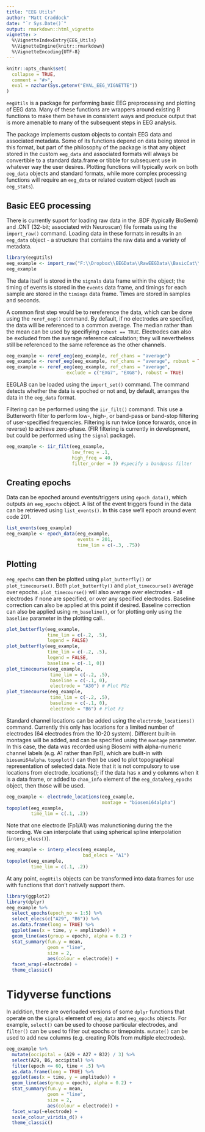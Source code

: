 ```yaml
---
title: "EEG Utils"
author: "Matt Craddock"
date: "`r Sys.Date()`"
output: rmarkdown::html_vignette
vignette: >
  %\VignetteIndexEntry{EEG_Utils}
  %\VignetteEngine{knitr::rmarkdown}
  %\VignetteEncoding{UTF-8}
---
```


```r
knitr::opts_chunk$set(
  collapse = TRUE,
  comment = "#>",
  eval = nzchar(Sys.getenv("EVAL_EEG_VIGNETTE"))
)
```

`eegUtils` is a package for performing basic EEG preprocessing and plotting of EEG data. Many of these functions are wrappers around existing R functions to make them behave in consistent ways and produce output that is more amenable to many of the subsequent steps in EEG analysis.

The package implements custom objects to contain EEG data and associated metadata. Some of its functions depend on data being stored in this format, but part of the philosophy of the package is that any object stored in the custom `eeg_data` and associated formats will always be convertible to a standard data.frame or tibble for subsequent use in whatever way the user desires. Plotting functions will typically work on both `eeg_data` objects and standard formats, while more complex processing functions will require an `eeg_data` or related custom object (such as `eeg_stats`).

## Basic EEG processing

There is currently suport for loading raw data in the .BDF (typically BioSemi) and .CNT (32-bit; associated with Neuroscan) file formats using the `import_raw()` command. Loading data in these formats in results in an `eeg_data` object - a structure that contains the raw data and a variety of metadata.

```r
library(eegUtils)
eeg_example <- import_raw("F:\\Dropbox\\EEGData\\RawEEGData\\BasicCat\\S2B1.bdf")
eeg_example
```

The data itself is stored in the `signals` data frame within the object; the timing of events is stored in the `events` data frame, and timings for each sample are stored in the `timings` data frame. Times are stored in samples and seconds.

A common first step would be to rereference the data, which can be done using the `reref_eeg()` command. By default, if no electrodes are specified, the data will be referenced to a common average. The median rather than the mean can be used by specifiying `robust == TRUE`. Electrodes can also be excluded from the average reference calculation; they will nevertheless still be referenced to the same reference as the other channels.

```r
eeg_example <- reref_eeg(eeg_example, ref_chans = "average")
eeg_example <- reref_eeg(eeg_example, ref_chans = "average", robust = TRUE)
eeg_example <- reref_eeg(eeg_example, ref_chans = "average",
                      exclude = c("EXG7", "EXG8"), robust = TRUE)
```

EEGLAB can be loaded using the `import_set()` command. The command detects whether the data is epoched or not and, by default, arranges the data in the `eeg_data` format.

Filtering can be performed using the `iir_filt()` command. This use a Butterworth filter to perform low-, high-, or band-pass or band-stop filtering of user-specified frequencies. Filtering is run twice (once forwards, once in reverse) to achieve zero-phase. (FIR filtering is currently in development, but could be performed using the `signal` package).

```r
eeg_example <- iir_filt(eeg_example,
                        low_freq = .1,
                        high_freq = 40,
                        filter_order = 3) #specify a bandpass filter
```

## Creating epochs

Data can be epoched around events/triggers using `epoch_data()`, which outputs an `eeg_epochs` object. A list of the event triggers found in the data can be retrieved using `list_events()`. In this case we’ll epoch around event code 201.

```r
list_events(eeg_example)
eeg_example <- epoch_data(eeg_example,
                          events = 201,
                          time_lim = c(-.3, .75))
```

## Plotting 

`eeg_epochs` can then be plotted using `plot_butterfly()` or `plot_timecourse()`. Both `plot_butterfly()` and `plot_timecourse()` average over epochs. `plot_timecourse()` will also average over electrodes - all electrodes if none are specified, or over any specified electrodes. Baseline correction can also be applied at this point if desired. Baseline correction can also be applied using `rm_baseline()`, or for plotting only using the `baseline` parameter in the plotting call..

```r
plot_butterfly(eeg_example,
               time_lim = c(-.2, .5),
               legend = FALSE)
plot_butterfly(eeg_example,
               time_lim = c(-.2, .5),
               legend = FALSE,
               baseline = c(-.1, 0))
plot_timecourse(eeg_example,
                time_lim = c(-.2, .5),
                baseline = c(-.1, 0),
                electrode = "A30") # Plot POz
plot_timecourse(eeg_example,
                time_lim = c(-.2, .5),
                baseline = c(-.1, 0),
                electrode = "B6") # Plot Fz
```

Standard channel locations can be added using the `electrode_locations()` command. Currently this only has locations for a limited number of electrodes (64 electrodes from the 10-20 system). Different built-in montages will be added, and can be specified using the `montage` parameter. In this case, the data was recorded using Biosemi with alpha-numeric channel labels (e.g. A1 rather than Fp1), which are built-in with `biosemi64alpha`. `topoplot()` can then be used to plot topographical representation of selected data. Note that it is not compulsory to use locations from electrode_locations(); if the data has x and y columns when it is a data frame, or added to `chan_info` element of the `eeg_data`/`eeg_epochs` object, then those will be used.

```r
eeg_example <- electrode_locations(eeg_example,
                                   montage = "biosemi64alpha")
topoplot(eeg_example,
         time_lim = c(.1, .2))
```

Note that one electrode (Fp1/A1) was malunctioning during the the recording. We can interpolate that using spherical spline interpolation (`interp_elecs()`).

```r
eeg_example <- interp_elecs(eeg_example,
                            bad_elecs = "A1")
topoplot(eeg_example,
         time_lim = c(.1, .2))
```

At any point, `eegUtils` objects can be transformed into data frames for use with functions that don't natively support them.

```r
library(ggplot2)
library(dplyr)
eeg_example %>%
  select_epochs(epoch_no = 1:5) %>%
  select_elecs(c("A29", "B6")) %>%
  as.data.frame(long = TRUE) %>%
  ggplot(aes(x = time, y = amplitude)) +
  geom_line(aes(group = epoch), alpha = 0.2) + 
  stat_summary(fun.y = mean,
               geom = "line",
               size = 2,
               aes(colour = electrode)) + 
  facet_wrap(~electrode) + 
  theme_classic()
```

# Tidyverse functions

In addition, there are overloaded versions of some `dplyr` functions that operate on the `signals` element of `eeg_data` and `eeg_epochs` objects. For example, `select()` can be used to choose particular electrodes, and `filter()` can be used to filter out epochs or timepoints. `mutate()` can be used to add new columns (e.g. creating ROIs from multiple electrodes).

```r

eeg_example %>%
  mutate(occipital = (A29 + A27 + B32) / 3) %>%
  select(A29, B6, occipital) %>%
  filter(epoch <= 60, time < .5) %>%
  as.data.frame(long = TRUE) %>%
  ggplot(aes(x = time, y = amplitude)) +
  geom_line(aes(group = epoch), alpha = 0.2) + 
  stat_summary(fun.y = mean,
               geom = "line",
               size = 2,
               aes(colour = electrode)) +
  facet_wrap(~electrode) + 
  scale_colour_viridis_d() +
  theme_classic()
```

